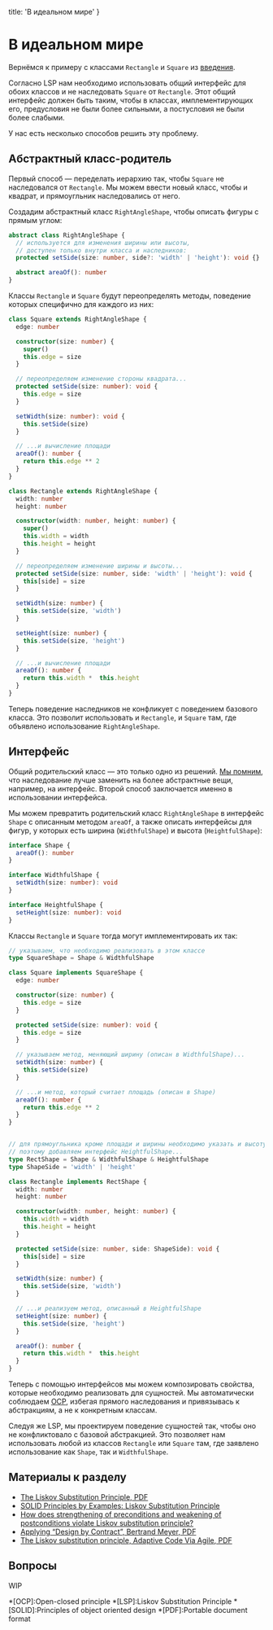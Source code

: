 
  title: 'В идеальном мире'
}


# В идеальном мире

Вернёмся к примеру с классами `Rectangle` и `Square` из [введения](/lsp).

Согласно LSP нам необходимо использовать общий интерфейс для обоих классов и не наследовать `Square` от `Rectangle`. Этот общий интерфейс должен быть таким, чтобы в классах, имплементирующих его, предусловия не были более сильными, а постусловия не были более слабыми.

У нас есть несколько способов решить эту проблему.

## Абстрактный класс-родитель

Первый способ — переделать иерархию так, чтобы `Square` не наследовался от `Rectangle`. Мы можем ввести новый класс, чтобы и квадрат, и прямоугльник наследовались от него.

Создадим абстрактный класс `RightAngleShape`, чтобы описать фигуры с прямым углом:

```ts
abstract class RightAngleShape {
  // используется для изменения ширины или высоты,
  // доступен только внутри класса и наследников:
  protected setSide(size: number, side?: 'width' | 'height'): void {}

  abstract areaOf(): number
}
```

Классы `Rectangle` и `Square` будут переопределять методы, поведение которых специфично для каждого из них:

```ts
class Square extends RightAngleShape {
  edge: number

  constructor(size: number) {
    super()
    this.edge = size
  }

  // переопределяем изменение стороны квадрата...
  protected setSide(size: number): void {
    this.edge = size
  }

  setWidth(size: number): void {
    this.setSide(size)
  }

  // ...и вычисление площади
  areaOf(): number {
    return this.edge ** 2
  }
}

class Rectangle extends RightAngleShape {
  width: number
  height: number

  constructor(width: number, height: number) {
    super()
    this.width = width
    this.height = height
  }

  // переопределяем изменение ширины и высоты...
  protected setSide(size: number, side: 'width' | 'height'): void {
    this[side] = size
  }

  setWidth(size: number) {
    this.setSide(size, 'width')
  }

  setHeight(size: number) {
    this.setSide(size, 'height')
  }

  // ...и вычисление площади
  areaOf(): number {
    return this.width *  this.height
  }
}
```

Теперь поведение наследников не конфликует с поведением базового класса. Это позволит использовать и `Rectangle`, и `Square` там, где объявлено использование `RightAngleShape`.

## Интерфейс

Общий родительский класс — это только одно из решений. [Мы помним](/ocp), что наследование лучше заменить на более абстрактные вещи, например, на интерфейс. Второй способ заключается именно в использовании интерфейса.

Мы можем превратить родительский класс `RightAngleShape` в интерфейс `Shape` с описанным методом `areaOf`, а также описать интерфейсы для фигур, у которых есть ширина (`WidthfulShape`) и высота (`HeightfulShape`):

```ts
interface Shape {
  areaOf(): number
}

interface WidthfulShape {
  setWidth(size: number): void
}

interface HeightfulShape {
  setHeight(size: number): void
}
```

Классы `Rectangle` и `Square` тогда могут имплементировать их так:

```ts
// указываем, что необходимо реализовать в этом классе
type SquareShape = Shape & WidthfulShape

class Square implements SquareShape {
  edge: number

  constructor(size: number) {
    this.edge = size
  }

  protected setSide(size: number): void {
    this.edge = size
  }

  // указываем метод, меняющий ширину (описан в WidthfulShape)...
  setWidth(size: number) {
    this.setSide(size)
  }

  // ...и метод, который считает площадь (описан в Shape)
  areaOf(): number {
    return this.edge ** 2
  }
}


// для прямоугльника кроме площади и ширины необходимо указать и высоту,
// поэтому добавляем интерфейс HeightfulShape...
type RectShape = Shape & WidthfulShape & HeightfulShape
type ShapeSide = 'width' | 'height'

class Rectangle implements RectShape {
  width: number
  height: number

  constructor(width: number, height: number) {
    this.width = width
    this.height = height
  }

  protected setSide(size: number, side: ShapeSide): void {
    this[side] = size
  }

  setWidth(size: number) {
    this.setSide(size, 'width')
  }

  // ...и реализуем метод, описанный в HeightfulShape
  setHeight(size: number) {
    this.setSide(size, 'height')
  }

  areaOf(): number {
    return this.width *  this.height
  }
}
```

Теперь с помощью интерфейсов мы можем композировать свойства, которые необходимо реализовать для сущностей. Мы автоматически соблюдаем [OCP](/ocp), избегая прямого наследования и привязывась к абстракциям, а не к конкретным классам.

Следуя же LSP, мы проектируем поведение сущностей так, чтобы оно не конфликтовало с базовой абстракцией. Это позволяет нам использовать любой из классов `Rectangle` или `Square` там, где заявлено использование как `Shape`, так и `WidthfulShape`.

## Материалы к разделу

- [The Liskov Substitution Principle, PDF](http://www.labri.fr/perso/clement/enseignements/ao/LSP.pdf)
- [SOLID Principles by Examples: Liskov Substitution Principle](https://dzone.com/articles/solid-principles-by-examples-liskov-substitution-p)
- [How does strengthening of preconditions and weakening of postconditions violate Liskov substitution principle?](https://softwareengineering.stackexchange.com/questions/187613/how-does-strengthening-of-preconditions-and-weakening-of-postconditions-violate)
- [Applying “Design by Contract”, Bertrand Meyer, PDF](http://se.ethz.ch/~meyer/publications/computer/contract.pdf)
- [The Liskov substitution principle, Adaptive Code Via Agile, PDF](https://www.managementboek.nl/code/inkijkexemplaar/9780735683204/adaptive-code-via-c-agile-coding-with-design-patterns-and-solid-principles-engels-gary-mclean-hall.pdf)

## Вопросы
WIP

*[OCP]:Open-closed principle
*[LSP]:Liskov Substitution Principle
*[SOLID]:Principles of object oriented design
*[PDF]:Portable document format
